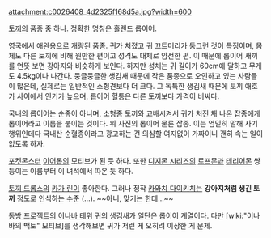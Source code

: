 attachment:c0026408_4d2325f168d5a.jpg?width=600

[[토끼]]의 품종 중 하나. 정확한 명칭은 홀랜드 롭이어.

영국에서 애완용으로 개량된 품종. 귀가 처졌고 귀 끄트머리가 둥그런 것이 특징이며, 몸체도 다른 토끼에 비해 원만한 편이고 성격도 대체로 얌전한 편. 이 때문에 롭이어 새끼를 언뜻 보면 강아지와 비슷하게 보인다. 하지만 성체는 귀 길이가 60cm에 달하고 무게도 4.5kg이나 나간다. 둥글둥글한 생김새 때문에 작은 품종으로 오인하고 있는 사람들이 많은데, 실제로는 일반적인 소형견보다 더 크다. 그 독특한 생김새 때문에 토끼 애호가 사이에서 인기가 높으며, 롭이어 혈통은 다른 토끼보다 가격이 비싸다.

국내의 롭이어는 순종이 아니며, 소형종 토끼와 교배시켜서 귀가 처진 채 나온 잡종에게 롭이어라고 이름을 붙이는 것이다. 위 사진의 롭이어 물론 잡종. 이는 엄밀히 말해 사기행위인데다 국내산 순혈종이라고 광고하는 건 의심할 여지없이 가짜이니 괜히 속는 일이 없도록 하자.

[[포켓몬스터]] [[이어롭]]의 모티브가 된 듯 하다. 또한 [[디지몬 시리즈]]의 [[로프몬]]과 [[테리어몬]] 쌍둥이는 이름부터 이 녀석에서 따온 듯 하다.

[[토끼 드롭스]]의 [[카가 린]]이 좋아한다. 그러나 정작 [[카와치 다이키치]]는 '''강아지처럼 생긴 토끼''' 정도로 인식하는 수준 (...). ~~아니, 맞기는 한데...~~

[[동방 프로젝트]]의 [[이나바 테위]] 귀의 생김새가 일단은 롭이어 계열이다. 다만 [wiki:"이나바의 백토" 모티브]를 생각해보면 귀가 저런 게 오히려 이상한 게 문제.
